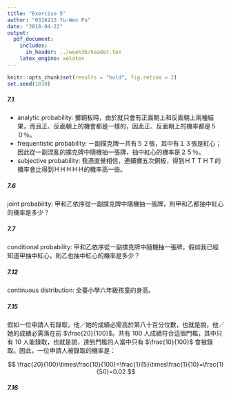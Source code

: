 ```yaml
---
title: "Exercise 5"
author: "0316213 Yu-Wen Pu"
date: "2018-04-22"
output:
  pdf_document:
    includes:
      in_header: ../week3b/header.tex
    latex_engine: xelatex
---
```


```r
knitr::opts_chunk$set(results = "hold", fig.retina = 2)
set.seed(1830)
```

##### 7.1

+ analytic probability: 擲銅板時，由於就只會有正面朝上和反面朝上兩種結果，而且正、反面朝上的機會都是一樣的，因此正、反面朝上的機率都是５０％。
+ frequentistic probability: 一副撲克牌一共有５２張，其中有１３張是紅心；因此從一副混亂的撲克牌中隨機抽一張牌，抽中紅心的機率是２５％。
+ subjective probability: 我憑直覺相信，連續擲五次銅板，得到ＨＴＴＨＴ的機率會比得到ＨＨＨＨＨ的機率高一些。

##### 7.6

joint probability: 甲和乙依序從一副撲克牌中隨機抽一張牌，則甲和乙都抽中紅心的機率是多少？

##### 7.7

conditional probability: 甲和乙依序從一副撲克牌中隨機抽一張牌，假如我已經知道甲抽中紅心，則乙也抽中紅心的機率是多少？

##### 7.12

continuous distribution: 全臺小學六年級孩童的身高。

##### 7.15

假如一位申請人有錄取，他／她的成績必需高於第八十百分位數，也就是說，他／她的成績必需落在前 $\frac{20}{100}$。共有 $100$ 人成績符合這個門檻，其中只有 $10$ 人能錄取，也就是說，達到門檻的人當中只有 $\frac{10}{100}$ 會被錄取。因此，一位申請人被錄取的機率是：

$$
\frac{20}{100}\times\frac{10}{100}=\frac{1}{5}\times\frac{1}{10}=\frac{1}{50}=0.02
$$

##### 7.16
